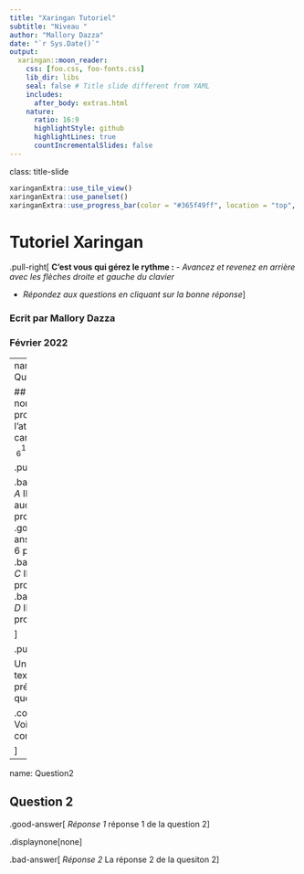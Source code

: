 ```yaml
---
title: "Xaringan Tutoriel"
subtitle: "Niveau "
author: "Mallory Dazza"
date: "`r Sys.Date()`"
output:
  xaringan::moon_reader:
    css: [foo.css, foo-fonts.css]
    lib_dir: libs
    seal: false # Title slide different from YAML
    includes:
      after_body: extras.html
    nature:
      ratio: 16:9
      highlightStyle: github
      highlightLines: true
      countIncrementalSlides: false
---
```

class: title-slide

```r
xaringanExtra::use_tile_view()
xaringanExtra::use_panelset()
xaringanExtra::use_progress_bar(color = "#365f49ff", location = "top", height = "6px")
```

# Tutoriel Xaringan 

.pull-right[
**C'est vous qui gérez le rythme :**
- *Avancez et revenez en arrière avec les flèches droite et gauche du clavier* 

- *Répondez aux questions en cliquant sur la bonne réponse*]

### Ecrit par Mallory Dazza
### Février 2022

---
name: Question1

## Quel est le nombre de protons de l'atome de carbone $_{~6}^{12}C$ ? 

.pull-left[

.bad-answer[
  *A* Il n'y a aucun proton
]
<br>
.good-answer[
  *B* Il a 6 protons
]
<br>
.bad-answer[
  *C* Il a 12 protons 
]
<br>
.bad-answer[
  *D* Il a 18 protons 
]

]

.pull-rigth[

Un peu de texte ici pour présenter la question 

.comment[
  Voici un commentaire
]

]

---
name: Question2

## Question 2 

.good-answer[
  *Réponse 1* réponse 1 de la question 2
]

.displaynone[none]

.bad-answer[
  *Réponse 2* La réponse 2 de la quesiton 2
]
